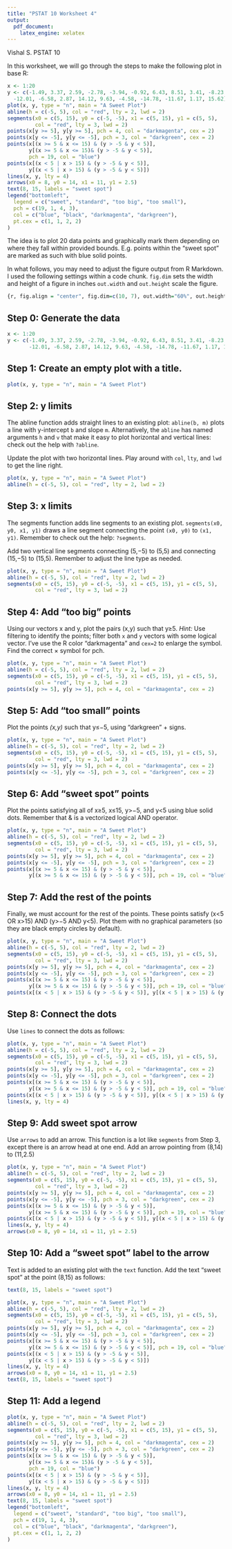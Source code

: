 ```yaml
---
title: "PSTAT 10 Worksheet 4"
output:
  pdf_document:
    latex_engine: xelatex
---
```

Vishal S. 
PSTAT 10

In this worksheet, we will go through the steps to make the following plot in base R:

```r
x <- 1:20
y <- c(-1.49, 3.37, 2.59, -2.78, -3.94, -0.92, 6.43, 8.51, 3.41, -8.23,
  -12.01, -6.58, 2.87, 14.12, 9.63, -4.58, -14.78, -11.67, 1.17, 15.62)
plot(x, y, type = "n", main = "A Sweet Plot")
abline(h = c(-5, 5), col = "red", lty = 2, lwd = 2)
segments(x0 = c(5, 15), y0 = c(-5, -5), x1 = c(5, 15), y1 = c(5, 5),
         col = "red", lty = 3, lwd = 2)
points(x[y >= 5], y[y >= 5], pch = 4, col = "darkmagenta", cex = 2)
points(x[y <= -5], y[y <= -5], pch = 3, col = "darkgreen", cex = 2)
points(x[(x >= 5 & x <= 15) & (y > -5 & y < 5)],
       y[(x >= 5 & x <= 15)& (y > -5 & y < 5)],
       pch = 19, col = "blue")
points(x[(x < 5 | x > 15) & (y > -5 & y < 5)],
       y[(x < 5 | x > 15) & (y > -5 & y < 5)])
lines(x, y, lty = 4)
arrows(x0 = 8, y0 = 14, x1 = 11, y1 = 2.5)
text(8, 15, labels = "sweet spot")
legend("bottomleft",
  legend = c("sweet", "standard", "too big", "too small"),
  pch = c(19, 1, 4, 3),
  col = c("blue", "black", "darkmagenta", "darkgreen"),
  pt.cex = c(1, 1, 2, 2)
)
```

The idea is to plot 20 data points and graphically mark them depending on where they fall within provided bounds. E.g. points within the “sweet spot” are marked as such with blue solid points.

In what follows, you may need to adjust the figure output from R Markdown. I used the following settings within a code chunk. `fig.dim` sets the width and height of a figure in inches `out.width` and `out.height` scale the figure.

```r
{r, fig.align = "center", fig.dim=c(10, 7), out.width="60%", out.height="60%"}
```

## Step 0: Generate the data

```r
x <- 1:20
y <- c(-1.49, 3.37, 2.59, -2.78, -3.94, -0.92, 6.43, 8.51, 3.41, -8.23,
       -12.01, -6.58, 2.87, 14.12, 9.63, -4.58, -14.78, -11.67, 1.17, 15.62)
```

## Step 1: Create an empty plot with a title.

```r
plot(x, y, type = "n", main = "A Sweet Plot")
```

## Step 2: y limits

The abline function adds straight lines to an existing plot: `abline(b, m)` plots a line with y-intercept `b` and slope `m`. Alternatively, the `abline` has named arguments `h` and `v` that make it easy to plot horizontal and vertical lines: check out the help with `?abline`.

Update the plot with two horizontal lines. Play around with `col`, `lty`, and `lwd` to get the line right.

```r
plot(x, y, type = "n", main = "A Sweet Plot")
abline(h = c(-5, 5), col = "red", lty = 2, lwd = 2)
```

## Step 3: x limits

The segments function adds line segments to an existing plot. `segments(x0, y0, x1, y1)` draws a line segment connecting the point `(x0, y0)` to `(x1, y1)`. Remember to check out the help: `?segments`.

Add two vertical line segments connecting (5,−5) to (5,5) and connecting (15,−5) to (15,5). Remember to adjust the line type as needed.

```r
plot(x, y, type = "n", main = "A Sweet Plot")
abline(h = c(-5, 5), col = "red", lty = 2, lwd = 2)
segments(x0 = c(5, 15), y0 = c(-5, -5), x1 = c(5, 15), y1 = c(5, 5),
         col = "red", lty = 3, lwd = 2)
```

## Step 4: Add “too big” points

Using our vectors x and y, plot the pairs (x,y) such that y≥5. *Hint:* Use filtering to identify the points; filter both `x` and `y` vectors with some logical vector. I’ve use the R color “darkmagenta” and `cex=2` to enlarge the symbol. Find the correct × symbol for pch.

```r
plot(x, y, type = "n", main = "A Sweet Plot")
abline(h = c(-5, 5), col = "red", lty = 2, lwd = 2)
segments(x0 = c(5, 15), y0 = c(-5, -5), x1 = c(5, 15), y1 = c(5, 5),
         col = "red", lty = 3, lwd = 2)
points(x[y >= 5], y[y >= 5], pch = 4, col = "darkmagenta", cex = 2)
```

## Step 5: Add “too small” points

Plot the points *(x,y)* such that y≤−5, using “darkgreen” + signs.

```r
plot(x, y, type = "n", main = "A Sweet Plot")
abline(h = c(-5, 5), col = "red", lty = 2, lwd = 2)
segments(x0 = c(5, 15), y0 = c(-5, -5), x1 = c(5, 15), y1 = c(5, 5),
         col = "red", lty = 3, lwd = 2)
points(x[y >= 5], y[y >= 5], pch = 4, col = "darkmagenta", cex = 2)
points(x[y <= -5], y[y <= -5], pch = 3, col = "darkgreen", cex = 2)
```

## Step 6: Add “sweet spot” points

Plot the points satisfying all of x≥5, x≤15, y>−5, and y<5 using blue solid dots. Remember that & is a vectorized logical AND operator.

```r
plot(x, y, type = "n", main = "A Sweet Plot")
abline(h = c(-5, 5), col = "red", lty = 2, lwd = 2)
segments(x0 = c(5, 15), y0 = c(-5, -5), x1 = c(5, 15), y1 = c(5, 5),
         col = "red", lty = 3, lwd = 2)
points(x[y >= 5], y[y >= 5], pch = 4, col = "darkmagenta", cex = 2)
points(x[y <= -5], y[y <= -5], pch = 3, col = "darkgreen", cex = 2)
points(x[(x >= 5 & x <= 15) & (y > -5 & y < 5)],
       y[(x >= 5 & x <= 15) & (y > -5 & y < 5)], pch = 19, col = "blue")
```

## Step 7: Add the rest of the points

Finally, we must account for the rest of the points. These points satisfy (x<5 OR x>15) AND (y>−5 AND y<5). Plot them with no graphical parameters (so they are black empty circles by default).

```r
plot(x, y, type = "n", main = "A Sweet Plot")
abline(h = c(-5, 5), col = "red", lty = 2, lwd = 2)
segments(x0 = c(5, 15), y0 = c(-5, -5), x1 = c(5, 15), y1 = c(5, 5),
         col = "red", lty = 3, lwd = 2)
points(x[y >= 5], y[y >= 5], pch = 4, col = "darkmagenta", cex = 2)
points(x[y <= -5], y[y <= -5], pch = 3, col = "darkgreen", cex = 2)
points(x[(x >= 5 & x <= 15) & (y > -5 & y < 5)], 
       y[(x >= 5 & x <= 15) & (y > -5 & y < 5)], pch = 19, col = "blue")
points(x[(x < 5 | x > 15) & (y > -5 & y < 5)], y[(x < 5 | x > 15) & (y > -5 & y < 5)])
```

## Step 8: Connect the dots

Use `lines` to connect the dots as follows:

```r
plot(x, y, type = "n", main = "A Sweet Plot")
abline(h = c(-5, 5), col = "red", lty = 2, lwd = 2)
segments(x0 = c(5, 15), y0 = c(-5, -5), x1 = c(5, 15), y1 = c(5, 5),
         col = "red", lty = 3, lwd = 2)
points(x[y >= 5], y[y >= 5], pch = 4, col = "darkmagenta", cex = 2)
points(x[y <= -5], y[y <= -5], pch = 3, col = "darkgreen", cex = 2)
points(x[(x >= 5 & x <= 15) & (y > -5 & y < 5)],
       y[(x >= 5 & x <= 15) & (y > -5 & y < 5)], pch = 19, col = "blue")
points(x[(x < 5 | x > 15) & (y > -5 & y < 5)], y[(x < 5 | x > 15) & (y > -5 & y < 5)])
lines(x, y, lty = 4)
```

## Step 9: Add sweet spot arrow

Use `arrows` to add an arrow. This function is a lot like `segments` from Step 3, except there is an arrow head at one end. Add an arrow pointing from (8,14)
 to (11,2.5)

```r
plot(x, y, type = "n", main = "A Sweet Plot")
abline(h = c(-5, 5), col = "red", lty = 2, lwd = 2)
segments(x0 = c(5, 15), y0 = c(-5, -5), x1 = c(5, 15), y1 = c(5, 5),
         col = "red", lty = 3, lwd = 2)
points(x[y >= 5], y[y >= 5], pch = 4, col = "darkmagenta", cex = 2)
points(x[y <= -5], y[y <= -5], pch = 3, col = "darkgreen", cex = 2)
points(x[(x >= 5 & x <= 15) & (y > -5 & y < 5)],
       y[(x >= 5 & x <= 15) & (y > -5 & y < 5)], pch = 19, col = "blue")
points(x[(x < 5 | x > 15) & (y > -5 & y < 5)], y[(x < 5 | x > 15) & (y > -5 & y < 5)])
lines(x, y, lty = 4)
arrows(x0 = 8, y0 = 14, x1 = 11, y1 = 2.5)
```


## Step 10: Add a “sweet spot” label to the arrow

Text is added to an existing plot with the `text` function. Add the text “sweet spot” at the point (8,15) as follows:

```r
text(8, 15, labels = "sweet spot")
```

```r
plot(x, y, type = "n", main = "A Sweet Plot")
abline(h = c(-5, 5), col = "red", lty = 2, lwd = 2)
segments(x0 = c(5, 15), y0 = c(-5, -5), x1 = c(5, 15), y1 = c(5, 5),
         col = "red", lty = 3, lwd = 2)
points(x[y >= 5], y[y >= 5], pch = 4, col = "darkmagenta", cex = 2)
points(x[y <= -5], y[y <= -5], pch = 3, col = "darkgreen", cex = 2)
points(x[(x >= 5 & x <= 15) & (y > -5 & y < 5)],
       y[(x >= 5 & x <= 15) & (y > -5 & y < 5)], pch = 19, col = "blue")
points(x[(x < 5 | x > 15) & (y > -5 & y < 5)],
       y[(x < 5 | x > 15) & (y > -5 & y < 5)])
lines(x, y, lty = 4)
arrows(x0 = 8, y0 = 14, x1 = 11, y1 = 2.5)
text(8, 15, labels = "sweet spot")
```

## Step 11: Add a legend

```r
plot(x, y, type = "n", main = "A Sweet Plot")
abline(h = c(-5, 5), col = "red", lty = 2, lwd = 2)
segments(x0 = c(5, 15), y0 = c(-5, -5), x1 = c(5, 15), y1 = c(5, 5),
         col = "red", lty = 3, lwd = 2)
points(x[y >= 5], y[y >= 5], pch = 4, col = "darkmagenta", cex = 2)
points(x[y <= -5], y[y <= -5], pch = 3, col = "darkgreen", cex = 2)
points(x[(x >= 5 & x <= 15) & (y > -5 & y < 5)],
       y[(x >= 5 & x <= 15)& (y > -5 & y < 5)],
       pch = 19, col = "blue")
points(x[(x < 5 | x > 15) & (y > -5 & y < 5)],
       y[(x < 5 | x > 15) & (y > -5 & y < 5)])
lines(x, y, lty = 4)
arrows(x0 = 8, y0 = 14, x1 = 11, y1 = 2.5)
text(8, 15, labels = "sweet spot")
legend("bottomleft",
  legend = c("sweet", "standard", "too big", "too small"),
  pch = c(19, 1, 4, 3),
  col = c("blue", "black", "darkmagenta", "darkgreen"),
  pt.cex = c(1, 1, 2, 2)
)
```
